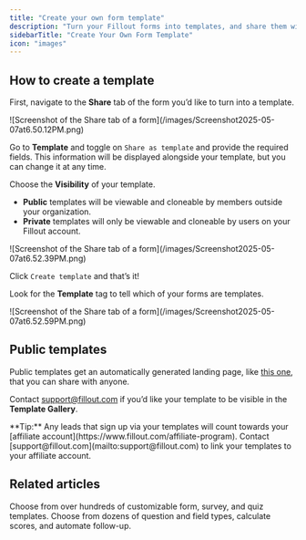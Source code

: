 ```yaml
---
title: "Create your own form template"
description: "Turn your Fillout forms into templates, and share them with anyone. Choose whether to allow your templates to be public or only accessible within your organization."
sidebarTitle: "Create Your Own Form Template"
icon: "images"
---
```


## How to create a template

First, navigate to the **Share** tab of the form you’d like to turn into a template.

<Frame>
  ![Screenshot of the Share tab of a form](/images/Screenshot2025-05-07at6.50.12PM.png)
</Frame>

Go to **Template** and toggle on `Share as template` and provide the required fields. This information will be displayed alongside your template, but you can change it at any time.

Choose the **Visibility** of your template.

- **Public** templates will be viewable and cloneable by members outside your organization.
- **Private** templates will only be viewable and cloneable by users on your Fillout account.

<Frame style={{ width: '432px' , height: '394px' }}>
  ![Screenshot of the Share tab of a form](/images/Screenshot2025-05-07at6.52.39PM.png)
</Frame>

Click `Create template` and that’s it\!

Look for the **Template** tag to tell which of your forms are templates.

<Frame style={{ width: '240px' , height: '86px' }}>
  ![Screenshot of the Share tab of a form](/images/Screenshot2025-05-07at6.52.59PM.png)
</Frame>

## Public templates

Public templates get an automatically generated landing page, like [this one](https://www.fillout.com/templates/flower-order-form), that you can share with anyone.

Contact [support@fillout.com](mailto:support@fillout.com) if you’d like your template to be visible in the **Template Gallery**.

<Tip>
  **Tip:** Any leads that sign up via your templates will count towards your [affiliate account](https://www.fillout.com/affiliate-program). Contact [support@fillout.com](mailto:support@fillout.com) to link your templates to your affiliate account.
</Tip>

## Related articles

<CardGroup cols={3}>
  <Card title="Form templates" icon="file-image" iconType="regular" color="#FFC738" href="/form-templates">
    Choose from over hundreds of customizable form, survey, and quiz templates.
  </Card>
  <Card title="Make a quiz with Fillout" icon="comments-question-check" iconType="regular" color="#FFC738" href="/make-a-free-quiz">
    Choose from dozens of question and field types, calculate scores, and automate follow-up.
  </Card>
</CardGroup>
